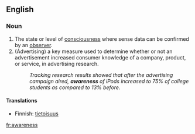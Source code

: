 ==English==
===Noun===
#The state or level of [[consciousness]] where sense data can be confirmed by an [[observer]].
#(Advertising) a key measure used to determine whether or not an advertisement increased consumer knowledge of a company, product, or service, in advertising research.
#: ''Tracking research results showed that after the advertising campaign aired, '''awareness''' of iPods increased to 75% of college students as compared to 13% before.''

====Translations====
*Finnish: [[tietoisuus]]

[[fr:awareness]]